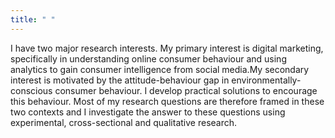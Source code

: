 ```yaml
---
title: " "
---
```

<link rel="stylesheet" href="styles.css" type="text/css">
<head>
<!-- Global site tag (gtag.js) - Google Analytics -->
<script async src="https://www.googletagmanager.com/gtag/js?id=G-KK7K26EJP8"></script>
<script>
  window.dataLayer = window.dataLayer || [];
  function gtag(){dataLayer.push(arguments);}
  gtag('js', new Date());

  gtag('config', 'G-KK7K26EJP8');
</script>
</head>

I have two major research interests. My primary interest is digital marketing, specifically in understanding online consumer behaviour and using analytics to gain consumer intelligence from social media.My secondary interest is motivated by the attitude-behaviour gap in environmentally-conscious consumer behaviour. I develop practical solutions to encourage this behaviour. Most of my research questions are therefore framed in these two contexts and I investigate the answer to these questions using experimental, cross-sectional and qualitative research.

